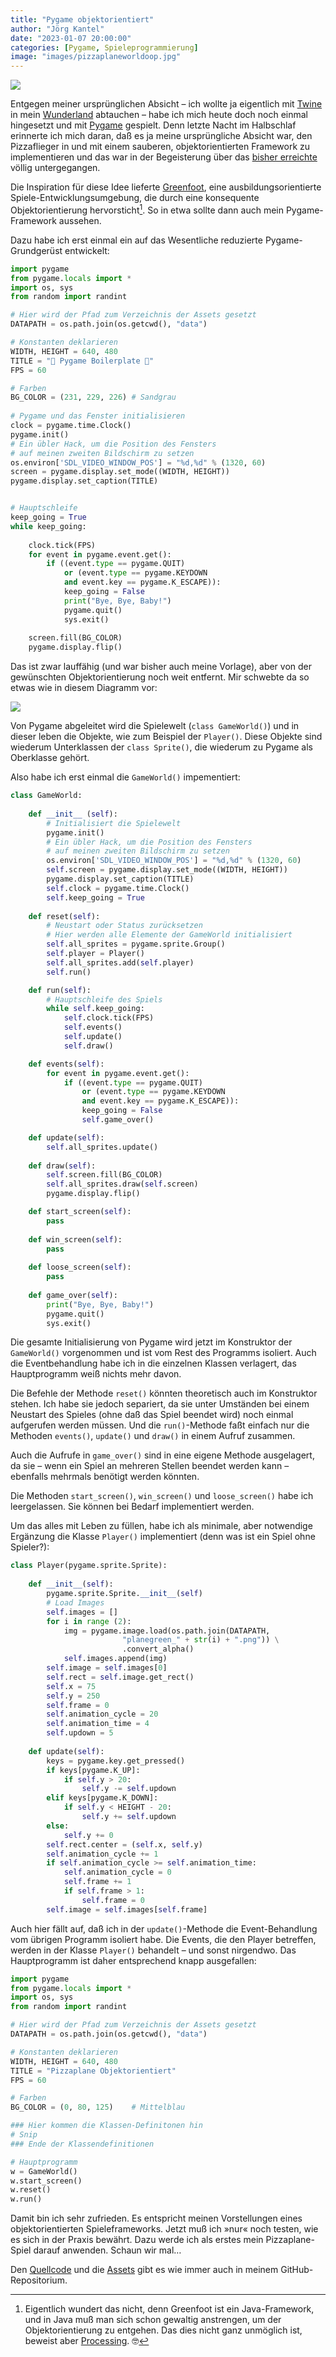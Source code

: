 ```yaml
---
title: "Pygame objektorientiert"
author: "Jörg Kantel"
date: "2023-01-07 20:00:00"
categories: [Pygame, Spieleprogrammierung]
image: "images/pizzaplaneworldoop.jpg"
---
```


[![](images/pizzaplaneworldoop-b.jpg)](https://www.flickr.com/photos/schockwellenreiter/52613076234/)

Entgegen meiner ursprünglichen Absicht -- ich wollte ja eigentlich mit [Twine](http://cognitiones.kantel-chaos-team.de/multimedia/spieleprogrammierung/twine2.html) in mein [Wunderland](http://blog.schockwellenreiter.de/2022/09/2022090601.html) abtauchen -- habe ich mich heute doch noch einmal hingesetzt und mit [Pygame](http://cognitiones.kantel-chaos-team.de/multimedia/spieleprogrammierung/pygame.html) gespielt. Denn letzte Nacht im Halbschlaf erinnerte ich mich daran, daß es ja meine ursprüngliche Absicht war, den Pizzaflieger in  und mit einem sauberen, objektorientierten Framework zu implementieren und das war in der Begeisterung über das [bisher erreichte](https://kantel.github.io/posts/2023010102_pizzaplane4/) völlig untergegangen.

Die Inspiration für diese Idee lieferte [Greenfoot](http://cognitiones.kantel-chaos-team.de/programmierung/creativecoding/greenfoot.html), eine ausbildungsorientierte Spiele-Entwicklungsumgebung, die durch eine konsequente Objektorientierung hervorsticht[^1]. So in etwa sollte dann auch mein Pygame-Framework aussehen.

[^1]: Eigentlich wundert das nicht, denn Greenfoot ist ein Java-Framework, und in Java muß man sich schon gewaltig anstrengen, um der Objektorientierung zu entgehen. Das dies nicht ganz unmöglich ist, beweist aber [Processing](http://cognitiones.kantel-chaos-team.de/programmierung/creativecoding/processing/processing.html).&nbsp;🤓

Dazu habe ich erst einmal ein auf das Wesentliche reduzierte Pygame-Grundgerüst entwickelt:

~~~python
import pygame
from pygame.locals import *
import os, sys
from random import randint

# Hier wird der Pfad zum Verzeichnis der Assets gesetzt
DATAPATH = os.path.join(os.getcwd(), "data")

# Konstanten deklarieren
WIDTH, HEIGHT = 640, 480
TITLE = "🐍 Pygame Boilerplate 🐍"
FPS = 60

# Farben
BG_COLOR = (231, 229, 226) # Sandgrau
           
# Pygame und das Fenster initialisieren
clock = pygame.time.Clock()
pygame.init()
# Ein übler Hack, um die Position des Fensters
# auf meinen zweiten Bildschirm zu setzen
os.environ['SDL_VIDEO_WINDOW_POS'] = "%d,%d" % (1320, 60)
screen = pygame.display.set_mode((WIDTH, HEIGHT))
pygame.display.set_caption(TITLE)


# Hauptschleife
keep_going = True
while keep_going:
    
    clock.tick(FPS)
    for event in pygame.event.get():
        if ((event.type == pygame.QUIT)
            or (event.type == pygame.KEYDOWN
            and event.key == pygame.K_ESCAPE)):
            keep_going = False
            print("Bye, Bye, Baby!")
            pygame.quit()
            sys.exit()
                           
    screen.fill(BG_COLOR)
    pygame.display.flip()
~~~

Das ist zwar lauffähig (und war bisher auch meine Vorlage), aber von der gewünschten Objektorientierung noch weit entfernt. Mir schwebte da so etwas wie in diesem Diagramm vor:

![](images/gameworld.jpg)

Von Pygame abgeleitet wird die Spielewelt (`class GameWorld()`) und in dieser leben die Objekte, wie zum Beispiel der `Player()`. Diese Objekte sind wiederum Unterklassen der `class Sprite()`, die wiederum zu Pygame als Oberklasse gehört.

Also habe ich erst einmal die `GameWorld()` impementiert:

~~~python
class GameWorld:
    
    def __init__ (self):
        # Initialisiert die Spielewelt
        pygame.init()
        # Ein übler Hack, um die Position des Fensters
        # auf meinen zweiten Bildschirm zu setzen
        os.environ['SDL_VIDEO_WINDOW_POS'] = "%d,%d" % (1320, 60)
        self.screen = pygame.display.set_mode((WIDTH, HEIGHT))
        pygame.display.set_caption(TITLE)
        self.clock = pygame.time.Clock()
        self.keep_going = True
        
    def reset(self):
        # Neustart oder Status zurücksetzen
        # Hier werden alle Elemente der GameWorld initialisiert
        self.all_sprites = pygame.sprite.Group()
        self.player = Player()
        self.all_sprites.add(self.player)
        self.run()

    def run(self):
        # Hauptschleife des Spiels
        while self.keep_going:
            self.clock.tick(FPS)
            self.events()
            self.update()
            self.draw()

    def events(self):
        for event in pygame.event.get():
            if ((event.type == pygame.QUIT)
                or (event.type == pygame.KEYDOWN
                and event.key == pygame.K_ESCAPE)):
                keep_going = False
                self.game_over()

    def update(self):
        self.all_sprites.update()
    
    def draw(self):
        self.screen.fill(BG_COLOR)
        self.all_sprites.draw(self.screen)
        pygame.display.flip()

    def start_screen(self):
        pass
    
    def win_screen(self):
        pass
    
    def loose_screen(self):
        pass
    
    def game_over(self):
        print("Bye, Bye, Baby!")
        pygame.quit()
        sys.exit()
~~~

Die gesamte Initialisierung von Pygame wird jetzt im Konstruktor der `GameWorld()` vorgenommen und ist vom Rest des Programms isoliert. Auch die Eventbehandlung habe ich in die einzelnen Klassen verlagert, das Hauptprogramm weiß nichts mehr davon.

Die Befehle der Methode `reset()` könnten theoretisch auch im Konstruktor stehen. Ich habe sie jedoch separiert, da sie unter Umständen bei einem Neustart des Spieles (ohne daß das Spiel beendet wird) noch einmal aufgerufen werden müssen. Und die `run()`-Methode faßt einfach nur die Methoden `events()`, `update()` und `draw()` in einem Aufruf zusammen.

Auch die Aufrufe in `game_over()` sind in eine eigene Methode ausgelagert, da sie -- wenn ein Spiel an mehreren Stellen beendet werden kann -- ebenfalls mehrmals benötigt werden könnten.

Die Methoden `start_screen()`, `win_screen()` und `loose_screen()` habe ich leergelassen. Sie können bei Bedarf implementiert werden.

Um das alles mit Leben zu füllen, habe ich als minimale, aber notwendige Ergänzung die Klasse `Player()` implementiert (denn was ist ein Spiel ohne Spieler?):

~~~python
class Player(pygame.sprite.Sprite):
    
    def __init__(self):
        pygame.sprite.Sprite.__init__(self)
        # Load Images
        self.images = []
        for i in range (2):
            img = pygame.image.load(os.path.join(DATAPATH,
                         "planegreen_" + str(i) + ".png")) \
                         .convert_alpha()
            self.images.append(img)
        self.image = self.images[0]
        self.rect = self.image.get_rect()
        self.x = 75
        self.y = 250
        self.frame = 0
        self.animation_cycle = 20
        self.animation_time = 4
        self.updown = 5
  
    def update(self):
        keys = pygame.key.get_pressed()
        if keys[pygame.K_UP]:
            if self.y > 20:
                self.y -= self.updown
        elif keys[pygame.K_DOWN]:
            if self.y < HEIGHT - 20:
                self.y += self.updown
        else:
            self.y += 0
        self.rect.center = (self.x, self.y)
        self.animation_cycle += 1
        if self.animation_cycle >= self.animation_time:
            self.animation_cycle = 0
            self.frame += 1
            if self.frame > 1:
                self.frame = 0
        self.image = self.images[self.frame]
~~~

Auch hier fällt auf, daß ich in der `update()`-Methode die Event-Behandlung vom übrigen Programm isoliert habe. Die Events, die den Player betreffen, werden in der Klasse `Player()` behandelt -- und sonst nirgendwo. Das Hauptprogramm ist daher entsprechend knapp ausgefallen:

~~~python
import pygame
from pygame.locals import *
import os, sys
from random import randint

# Hier wird der Pfad zum Verzeichnis der Assets gesetzt
DATAPATH = os.path.join(os.getcwd(), "data")

# Konstanten deklarieren
WIDTH, HEIGHT = 640, 480
TITLE = "Pizzaplane Objektorientiert"
FPS = 60

# Farben
BG_COLOR = (0, 80, 125)    # Mittelblau

### Hier kommen die Klassen-Definitonen hin
# Snip
### Ende der Klassendefinitionen

# Hauptprogramm
w = GameWorld()
w.start_screen()
w.reset()
w.run()
~~~

Damit bin ich sehr zufrieden. Es entspricht meinen Vorstellungen eines objektorientierten Spieleframeworks. Jetzt muß ich »nur« noch testen, wie es sich in der Praxis bewährt. Dazu werde ich als erstes mein Pizzaplane-Spiel darauf anwenden. Schaun wir mal…

Den [Quellcode](https://github.com/kantel/pygameprojects/blob/master/boilerplate/boilerplateoop_msprites.py) und die [Assets](https://github.com/kantel/pygameprojects/tree/master/boilerplate/data) gibt es wie immer auch in meinem GitHub-Repositorium.